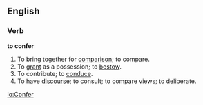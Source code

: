==English==

===Verb===

'''to confer'''

#To bring together for [[comparison]]; to compare.
#To [[grant]] as a possession; to [[bestow]].
#To contribute; to [[conduce]].
#To have [[discourse]]; to consult; to compare views; to deliberate.

[[io:Confer]]